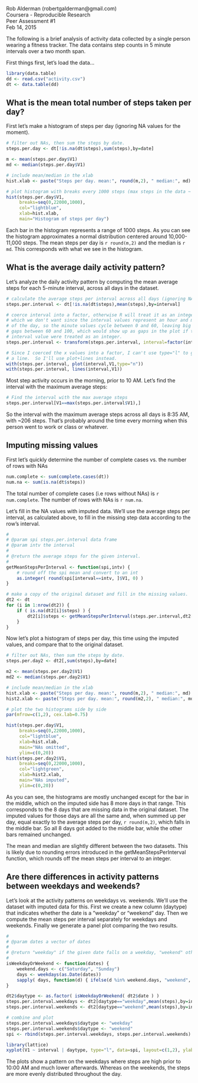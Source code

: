 Rob Alderman (robertgalderman@gmail.com)  
Coursera - Reproducible Research  
Peer Assessment #1  
Feb 14, 2015  


The following is a brief analysis of activity data collected by a single person
wearing a fitness tracker.  The data contains step counts in 5 minute intervals
over a two month span.

First things first, let's load the data...


```r
library(data.table)
dd <- read.csv("activity.csv")
dt <- data.table(dd)
```


## What is the mean total number of steps taken per day?


First let's make a histogram of steps per day (ignoring NA values for the moment).


```r
# filter out NAs, then sum the steps by date. 
steps.per.day <- dt[!is.na(dt$steps),sum(steps),by=date]

m <- mean(steps.per.day$V1)
md <- median(steps.per.day$V1)

# include mean/median in the xlab
hist.xlab <- paste("Steps per day. mean:", round(m,2), " median:", md)

# plot histogram with breaks every 1000 steps (max steps in the data ~ 21000)
hist(steps.per.day$V1, 
     breaks=seq(0,22000,1000), 
     col="lightblue", 
     xlab=hist.xlab, 
     main="Histogram of steps per day")
```


Each bar in the histogram represents a range of 1000 steps.  As you can see 
the histogram approximates a normal distribution centered around 10,000-11,000 steps. 
The mean steps per day is `r round(m,2)` and the median is `r md`.
This corresponds with what we see in the histogram.


## What is the average daily activity pattern?


Let's analyze the daily activity pattern by computing the mean average steps
for each 5-minute interval, across all days in the dataset.

```r
# calculate the average steps per interval across all days (ignoring NAs)
steps.per.interval <- dt[!is.na(dt$steps),mean(steps),by=interval]

# coerce interval into a factor, otherwise R will treat it as an integer,
# which we don't want since the interval values represent an hour and minute
# of the day, so the minute values cycle between 0 and 60, leaving big
# gaps between 60 and 100, which would show up as gaps in the plot if the
# interval value were treated as an integer.
steps.per.interval <- transform(steps.per.interval, interval=factor(interval))

# Since I coerced the x values into a factor, I can't use type="l" to generate
# a line.  So I'll use plot+lines instead.
with(steps.per.interval, plot(interval,V1,type="n"))
with(steps.per.interval, lines(interval,V1))
```

Most step activity occurs in the morning, prior to 10 AM. Let's find the interval
with the maximum average steps:


```r
# Find the interval with the max average steps
steps.per.interval[V1==max(steps.per.interval$V1),]
```


So the interval with the maximum average steps across all days is 8:35 AM,
with ~206 steps.  That's probably around the time every morning 
when this person went to work or class or whatever.


## Imputing missing values


First let's quickly determine the number of complete cases vs. the number of rows with NAs


```r
num.complete <- sum(complete.cases(dt))
num.na <- sum(is.na(dt$steps))
```


The total number of complete cases (i.e rows without NAs) is `r num.complete`.
The number of rows with NAs is `r num.na`. 

Let's fill in the NA values with imputed data.  We'll use the average steps per interval,
as calculated above, to fill in the missing step data according to the row's interval.


```r
#
# @param spi steps.per.interval data frame
# @param intv the interval
#
# @return the average steps for the given interval.
# 
getMeanStepsPerInterval <- function(spi,intv) {
    # round off the spi mean and convert to an int
    as.integer( round(spi[interval==intv, ]$V1, 0) )
}

# make a copy of the original dataset and fill in the missing values.
dt2 <- dt
for (i in 1:nrow(dt2)) {
    if ( is.na(dt2[i]$steps) ) {
        dt2[i]$steps <- getMeanStepsPerInterval(steps.per.interval,dt2[i]$interval)
    }
}

```


Now let's plot a histogram of steps per day, this time using the imputed values, and compare
that to the original dataset.


```r
# filter out NAs, then sum the steps by date. 
steps.per.day2 <- dt2[,sum(steps),by=date]

m2 <- mean(steps.per.day2$V1)
md2 <- median(steps.per.day2$V1)

# include mean/median in the xlab
hist.xlab <- paste("Steps per day. mean:", round(m,2), " median:", md)
hist2.xlab <- paste("Steps per day. mean:", round(m2,2), " median:", md2)

# plot the two histograms side by side
par(mfrow=c(1,2), cex.lab=0.75)

hist(steps.per.day$V1, 
     breaks=seq(0,22000,1000), 
     col="lightblue", 
     xlab=hist.xlab, 
     main="NAs omitted", 
     ylim=c(0,20))
hist(steps.per.day2$V1, 
     breaks=seq(0,22000,1000), 
     col="lightgreen", 
     xlab=hist2.xlab, 
     main="NAs imputed", 
     ylim=c(0,20))

```


As you can see, the histograms are mostly unchanged except for the bar in the middle, which on the imputed
side has 8 more days in that range.  This corresponds to the 8 days that are missing data in the original
dataset.  The imputed values for those days are all the same and, when summed up per day, equal exactly
to the average steps per day, `r round(m,2)`, which falls in the middle bar.  So all 8 days got added to the middle
bar, while the other bars remained unchanged.

The mean and median are slightly different between the two datasets.  This is likely due to rounding errors introduced
in the getMeanStepsPerInterval function, which rounds off the mean steps per interval to an integer.


## Are there differences in activity patterns between weekdays and weekends?


Let's look at the activity patterns on weekdays vs. weekends.  We'll use the dataset
with imputed data for this.  First we create a new column (daytype) that indicates whether the
date is a "weekday" or "weekend" day.  Then we compute the mean steps per interval separately
for weekdays and weekends.  Finally we generate a panel plot comparing the two results.


```r

#
# @param dates a vector of dates
#
# @return "weekday" if the given date falls on a weekday, "weekend" otherwise.
#
isWeekdayOrWeekend <- function(dates) {
    weekend.days <- c("Saturday", "Sunday")
    days <- weekdays(as.Date(dates))
    sapply( days, function(d) { ifelse(d %in% weekend.days, "weekend", "weekday") }, USE.NAMES=F )
}

dt2$daytype <- as.factor( isWeekdayOrWeekend( dt2$date ) )
steps.per.interval.weekdays <- dt2[daytype=="weekday",mean(steps),by=interval]
steps.per.interval.weekends <- dt2[daytype=="weekend",mean(steps),by=interval]

# combine and plot
steps.per.interval.weekdays$daytype <- "weekday"
steps.per.interval.weekends$daytype <- "weekend"
spi <- rbind(steps.per.interval.weekdays, steps.per.interval.weekends)

library(lattice)
xyplot(V1 ~ interval | daytype, type="l", data=spi, layout=c(1,2), ylab="Mean Number of Steps")

```


The plots show a pattern on the weekdays where steps are high prior to 10:00 AM
and much lower afterwards.  Whereas on the weekends, the steps are more evenly
distributed throughout the day.  


